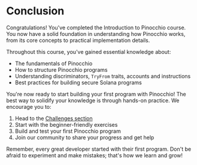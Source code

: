 
# Conclusion

Congratulations! You've completed the Introduction to Pinocchio course. You now have a solid foundation in understanding how Pinocchio works, from its core concepts to practical implementation details.

<ArticleSection name="What you've learned" id="what-you-learned" level="h2" />

Throughout this course, you've gained essential knowledge about:
- The fundamentals of Pinocchio
- How to structure Pinocchio programs
- Understanding discriminators, `TryFrom` traits, accounts and instructions
- Best practices for building secure Solana programs

<ArticleSection name="Next Steps" id="next-steps" level="h2" />

You're now ready to start building your first program with Pinocchio! The best way to solidify your knowledge is through hands-on practice. We encourage you to:

1. Head to the [Challenges section](/zh-CN/challenges)
2. Start with the beginner-friendly exercises
3. Build and test your first Pinocchio program
4. Join our community to share your progress and get help

Remember, every great developer started with their first program. Don't be afraid to experiment and make mistakes; that's how we learn and grow!

